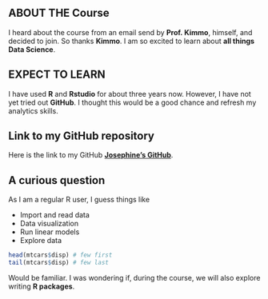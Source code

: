 
## ABOUT THE Course

I heard about the course from an email send by **Prof. Kimmo**, 
himself, and decided to join. So thanks **Kimmo**.
I am so excited to learn about **all things Data Science**. 

## EXPECT TO LEARN

I have used **R** and **Rstudio** for about three years now.
However, I have not yet tried out **GitHub**. I thought
this would be a good chance and refresh my analytics skills.

## Link to my GitHub repository
Here is the link to my GitHub 
**[Josephine's GitHub](https://github.com/jdufitn/IODS-project)**.


## A curious question

As I am a regular R user, I guess things like

* Import and read data
* Data visualization
* Run linear models
* Explore data

```r
head(mtcars$disp) # few first
tail(mtcars$disp) # few last
```
Would be familiar. I was wondering if, during the course, we will also explore writing **R packages**.

